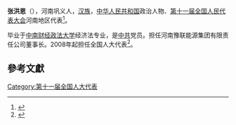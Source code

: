 '''张洪恩'''（{{bd|1956年||}}），河南巩义人，[[汉族|汉族]]，[[中华人民共和国|中华人民共和国]]政治人物、[[第十一届全国人民代表大会|第十一届全国人民代表大会]]河南地区代表<ref>{{cite web|author=新华网|title=第十一届全国人大代表|url=http://news.xinhuanet.com/ziliao/2008-03/03/content_7708230.htm?node=36628|publisher=新华网|accessdate=2014-01-07|archive-date=2014-01-10|archive-url=https://web.archive.org/web/20140110211415/http://news.xinhuanet.com/ziliao/2008-03/03/content_7708230.htm?node=36628|dead-url=no}}</ref>。

毕业于[[中南财经政法大学|中南财经政法大学]]经济法专业，是[[中共|中共]]党员。担任河南豫联能源集团有限责任公司董事长。2008年起担任全国人大代表<ref>{{cite news|title=全国人大代表信息-张洪恩|url= http://210.82.31.1:8084/delegate/viewDelegate.action?dbid=111472|accessdate=2013-04-05|newspaper=全国人大网|archive-url=https://web.archive.org/web/20140502033016/http://www.npc.gov.cn/delegate/viewDelegate.action?dbid=111472|archive-date=2014-05-02|dead-url=yes}}</ref>。

==參考文獻==
{{reflist}}
[[Category:第十一届全国人大代表|Category:第十一届全国人大代表]]